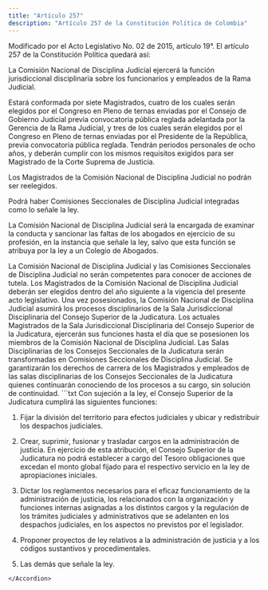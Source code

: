 ```yaml
---
title: "Artículo 257"
description: "Artículo 257 de la Constitución Política de Colombia"
---
```


<Warning>Modificado por el Acto Legislativo No. 02 de 2015, artículo 19°. El artículo 257 de la Constitución Política quedará así: </Warning>

La Comisión Nacional de Disciplina Judicial ejercerá la función jurisdiccional disciplinaria sobre los funcionarios y empleados de la Rama Judicial.

Estará conformada por siete Magistrados, cuatro de los cuales serán elegidos por el Congreso en Pleno de ternas enviadas por el Consejo de Gobierno Judicial previa convocatoria pública reglada adelantada por la Gerencia de la Rama Judicial, y tres de los cuales serán elegidos por el Congreso en Pleno de ternas enviadas por el Presidente de la República, previa convocatoria pública reglada. Tendrán periodos personales de ocho años, y deberán cumplir con los mismos requisitos exigidos para ser Magistrado de la Corte Suprema de Justicia.

Los Magistrados de la Comisión Nacional de Disciplina Judicial no podrán ser reelegidos.

Podrá haber Comisiones Seccionales de Disciplina Judicial integradas como lo señale la ley.

La Comisión Nacional de Disciplina Judicial será la encargada de examinar la conducta y sancionar las faltas de los abogados en ejercicio de su profesión, en la instancia que señale la ley, salvo que esta función se atribuya por la ley a un Colegio de Abogados. 

<AccordionGroup>
    <Accordion
        title="Parágrafo"
        defaultOpen
    >
    La Comisión Nacional de Disciplina Judicial y las Comisiones Seccionales de Disciplina Judicial no serán competentes para conocer de acciones de tutela. 
    </Accordion>
    <Accordion
        title="Parágrafo transitorio 1°"
        defaultOpen
    >
    Los Magistrados de la Comisión Nacional de Disciplina Judicial deberán ser elegidos dentro del año siguiente a la vigencia del presente acto legislativo. Una vez posesionados, la Comisión Nacional de Disciplina Judicial asumirá los procesos disciplinarios de la Sala Jurisdiccional Disciplinaria del Consejo Superior de la Judicatura. Los actuales Magistrados de la Sala Jurisdiccional Disciplinaria del Consejo Superior de la Judicatura, ejercerán sus funciones hasta el día que se posesionen los miembros de la Comisión Nacional de Disciplina Judicial. Las Salas Disciplinarias de los Consejos Seccionales de la Judicatura serán transformadas en Comisiones Seccionales de Disciplina Judicial. Se garantizarán los derechos de carrera de los Magistrados y empleados de las salas disciplinarias de los Consejos Seccionales de la Judicatura quienes continuarán conociendo de los procesos a su cargo, sin solución de continuidad.
    </Accordion>
</AccordionGroup>

<Accordion title="Artículo original antes de la modificación:">
```txt
Con sujeción a la ley, el Consejo Superior de la Judicatura cumplirá las siguientes funciones:

1. Fijar la división del territorio para efectos judiciales y ubicar y redistribuir los despachos judiciales.

2. Crear, suprimir, fusionar y trasladar cargos en la administración de justicia. En ejercicio de esta atribución, el Consejo Superior de la Judicatura no podrá establecer a cargo del Tesoro obligaciones que excedan el monto global fijado para el respectivo servicio en la ley de apropiaciones iniciales.

3. Dictar los reglamentos necesarios para el eficaz funcionamiento de la administración de justicia, los relacionados con la organización y funciones internas asignadas a los distintos cargos y la regulación de los trámites judiciales y administrativos que se adelanten en los despachos judiciales, en los aspectos no previstos por el legislador.

4. Proponer proyectos de ley relativos a la administración de justicia y a los códigos sustantivos y procedimentales.

5. Las demás que señale la ley.
```
</Accordion>
